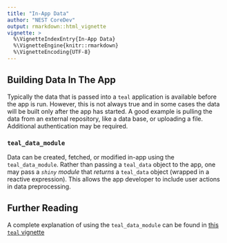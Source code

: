 ```yaml
---
title: "In-App Data"
author: "NEST CoreDev"
output: rmarkdown::html_vignette
vignette: >
  %\VignetteIndexEntry{In-App Data}
  %\VignetteEngine{knitr::rmarkdown}
  %\VignetteEncoding{UTF-8}
---
```


## Building Data In The App

Typically the data that is passed into a `teal` application is available before the app is run.
However, this is not always true and in some cases the data will be built only after the app has started.
A good example is pulling the data from an external repository, like a data base, or uploading a file.
Additional authentication may be required.

### `teal_data_module`

Data can be created, fetched, or modified in-app using the `teal_data_module`.
Rather than passing a `teal_data` object to the app, one may pass a _`shiny` module_ that _returns_ a `teal_data` object (wrapped in a reactive expression).
This allows the app developer to include user actions in data preprocessing.

## Further Reading

A complete explanation of using the `teal_data_module` can be found in [this `teal` vignette](https://insightsengineering.github.io/teal/latest-tag/articles/data-as-shiny-module.html)
